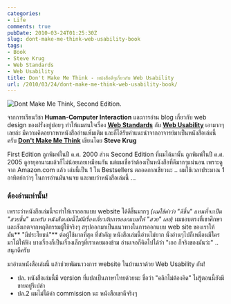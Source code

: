 ```yaml
---
categories:
- Life
comments: true
pubDate: 2010-03-24T01:25:30Z
slug: dont-make-me-think-web-usability-book
tags:
- Book
- Steve Krug
- Web Standards
- Web Usability
title: Don't Make Me Think - หนังสือดีๆเกี่ยวกับ Web Usability
url: /2010/03/24/dont-make-me-think-web-usability-book/
---
```


<div class="aligncenter">
  <img src="images/8554300722_46fa4e1ca0.jpg" alt="Dont Make Me Think, Second Edition." />
</div>

จากการเรียนวิชา **Human-Computer Interaction** และการอ่าน blog เกี่ยวกับ web design ของฝรั่งอยู่บ่อยๆ ทำให้ผมสนใจเรื่อง [**Web Standards**](https://en.wikipedia.org/wiki/Web_standards) กับ [**Web Usability**](https://en.wikipedia.org/wiki/Web_usability) เอามากๆเลยล่ะ มีความคิดอยากหาหนังสืออ่านเพิ่มเติม และก็ได้รับคำแนะนำจากอาจารย์มาเป็นหนังสือเล่มนี้ครับ [**Don't Make Me Think**](https://www.sensible.com/dmmt.html) เขียนโดย **Steve Krug**

First Edition ถูกพิมพ์ในปี ค.ศ. 2000 ส่วน Second Edition ที่ผมได้มานั้น ถูกพิมพ์ในปี ค.ศ. 2005 ดูอายุอานามแล้วก็ไม่น้อยเลยเหมือนกัน แต่ผมเชื่อว่าต้องเป็นหนังสือที่ดีมากๆแน่นอน เพราะดูจาก Amazon.com แล้ว เล่มนี้เป็น 1 ใน Bestsellers ตลอดกาลเชียวนะ .. ผมใช้เวลาประมาณ 1 อาทิตย์กว่าๆ ในการอ่านมันจนจบ และพบว่าหนังสือเล่มนี้ ...

### ต้องอ่านเท่านั้น!

เพราะว่าหนังสือเล่มนี้จะทำให้เราออกแบบ website ได้ดีขึ้นมากๆ _(ผมใช้คำว่า "ดีขึ้น" แทนที่จะเป็น "สวยขึ้น" นะครับ หนังสือเล่มนี้ไม่มีเรื่องเกี่ยวกับการออกแบบให้ "สวย" เลย)_ ผมชอบตรงที่เขาศึกษาและสังเกตจากพฤติกรรมผู้ใช้จริงๆ สรุปออกมาเป็นแนวทางในการออกแบบ web site ของเราให้มัน** "มีประโยชน์"** ต่อผู้ใช้มากที่สุด ที่สำคัญ หนังสือเล่มนี้อ่านไม่ยาก นั่งอ่านๆไปก็เหมือนมีใครมาโม้ให้ฟัง บางเรื่องก็เป็นเรื่องเล็กๆที่เราเคยมองข้าม อ่านเจอก็คิดไปได้ว่า "เออ ก็จริงของมันว่ะ" .. สนุกดีครับ

มาอ่านหนังสือเล่มนี้ แล้วช่วยพัฒนาวงการ website ในบ้านเราด้วย Web Usability กัน!

- ปล. หนังสือเล่มนี้มี version ที่แปลเป็นภาษาไทยด้วยนะ ชื่อว่า "คลิกไม่ต้องคิด" ไม่รู้ตอนนี้ยังมีขายอยู่รึเปล่า
- ปล.2 ผมไม่ได้ค่า commission นะ หนังสือเขาดีจริงๆ
